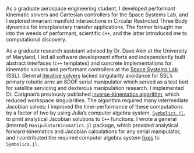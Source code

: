 As a graduate aerospace engineering student, I developed performant kinematic
solvers and Cartesian controllers for the Space Systems Lab, and I explored 
invariant manifold intersections in Circular Restricted Three Body dynamics
for interplanetary transfer applications. The former brought me into the 
weeds of performant, scientific `C++`, and the latter introduced me to 
computational discovery. 

As a graduate research assistant advised by Dr. Dave Akin at the 
University of Maryland, I led all software development efforts and 
independently built abstract interfaces (`C++` templates)
and concrete implementations for kinematic solvers and performant 
controllers at the [Space Systems Lab](https://ssl.umd.edu) (SSL). General
[iterative solvers](https://orocos.org) lacked singularity avoidance 
for SSL's primary robotic arm: an 8DOF serial manipulator which served
as a test bed for satellite servicing and dexterous manipulation research. 
I implemented Dr. Carignan's previously published 
[inverse-kinematics algorithm](https://onlinelibrary.wiley.com/doi/abs/10.1002/1097-4563(200009)17:9%3C453::AID-ROB1%3E3.0.CO;2-A), which reduced workspace
singularities. The algorithm required many intermediate Jacobian solves; I 
improved the time-performance of these computations by a factor of two by 
using Julia's computer algebra system, 
[`Symbolics.jl`](https://symbolics.juliasymbolics.org/), to print
analytical Jacobian solutions to `C++` functions. I wrote a general 
(internal) `ManipulatorKinematics.jl` package, which provided analytical
forward-kinematics and Jacobian calculations for any serial manipulator,
and I contributed the required computer algebra system 
[fixes](https://github.com/JuliaSymbolics/Symbolics.jl/pull/72) to 
`Symbolics.jl`.

